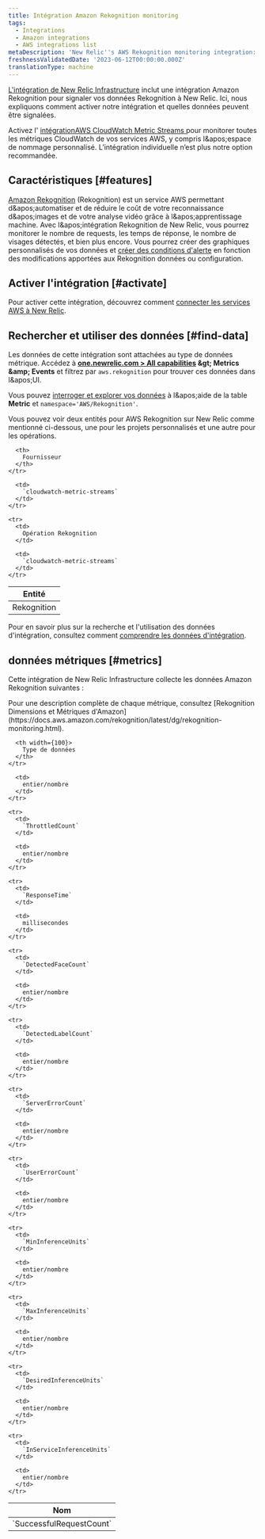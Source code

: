 ```yaml
---
title: Intégration Amazon Rekognition monitoring
tags:
  - Integrations
  - Amazon integrations
  - AWS integrations list
metaDescription: 'New Relic''s AWS Rekognition monitoring integration: what data it reports, and how to enable it.'
freshnessValidatedDate: '2023-06-12T00:00:00.000Z'
translationType: machine
---
```


[L&apos;intégration de New Relic Infrastructure](/docs/infrastructure/introduction-infra-monitoring) inclut une intégration Amazon Rekognition pour signaler vos données Rekognition à New Relic. Ici, nous expliquons comment activer notre intégration et quelles données peuvent être signalées.

Activez l&apos; [intégrationAWS CloudWatch Metric Streams ](/docs/infrastructure/amazon-integrations/aws-integrations-list/aws-metric-stream/)pour monitorer toutes les métriques CloudWatch de vos services AWS, y compris l&amp;apos;espace de nommage personnalisé. L’intégration individuelle n’est plus notre option recommandée.

## Caractéristiques [#features]

[Amazon Rekognition](https://aws.amazon.com/rekognition/) (Rekognition) est un service AWS permettant d&amp;apos;automatiser et de réduire le coût de votre reconnaissance d&amp;apos;images et de votre analyse vidéo grâce à l&amp;apos;apprentissage machine. Avec l&amp;apos;intégration Rekognition de New Relic, vous pourrez monitorer le nombre de requests, les temps de réponse, le nombre de visages détectés, et bien plus encore. Vous pourrez créer des graphiques personnalisés de vos données et [créer des conditions d&apos;alerte](/docs/infrastructure/new-relic-infrastructure/infrastructure-alert-conditions/infrastructure-alerts-add-edit-or-view-host-alert-information) en fonction des modifications apportées aux Rekognition données ou configuration.

## Activer l&apos;intégration [#activate]

Pour activer cette intégration, découvrez comment [connecter les services AWS à New Relic](/docs/infrastructure/amazon-integrations/connect/aws-metric-stream/#set-up-metric-stream).

## Rechercher et utiliser des données [#find-data]

Les données de cette intégration sont attachées au type de données métrique. Accédez à <DNT>**[one.newrelic.com &gt; All capabilities](https://one.newrelic.com/all-capabilities) &amp;gt; Metrics &amp;amp; Events**</DNT> et filtrez par `aws.rekognition` pour trouver ces données dans l&amp;apos;UI.

Vous pouvez [interroger et explorer vos données](/docs/using-new-relic/data/understand-data/query-new-relic-data) à l&amp;apos;aide de la table <DNT>**Metric**</DNT> et `namespace='AWS/Rekognition'`.

Vous pouvez voir deux entités pour AWS Rekognition sur New Relic comme mentionné ci-dessous, une pour les projets personnalisés et une autre pour les opérations.

<table>
  <thead>
    <tr>
      <th>
        Entité
      </th>

      <th>
        Fournisseur
      </th>
    </tr>
  </thead>

  <tbody>
    <tr>
      <td>
        Rekognition
      </td>

      <td>
        `cloudwatch-metric-streams`
      </td>
    </tr>

    <tr>
      <td>
        Opération Rekognition
      </td>

      <td>
        `cloudwatch-metric-streams`
      </td>
    </tr>
  </tbody>
</table>

Pour en savoir plus sur la recherche et l&apos;utilisation des données d&apos;intégration, consultez comment [comprendre les données d&apos;intégration](/docs/infrastructure/integrations/find-use-infrastructure-integration-data).

## données métriques [#metrics]

Cette intégration de New Relic Infrastructure collecte les données Amazon Rekognition suivantes :

<Callout variant="tip">
  Pour une description complète de chaque métrique, consultez [Rekognition Dimensions et Métriques d&apos;Amazon](https://docs.aws.amazon.com/rekognition/latest/dg/rekognition-monitoring.html).
</Callout>

<table>
  <thead>
    <tr>
      <th width={200}>
        Nom
      </th>

      <th width={100}>
        Type de données
      </th>
    </tr>
  </thead>

  <tbody>
    <tr>
      <td>
        `SuccessfulRequestCount`
      </td>

      <td>
        entier/nombre
      </td>
    </tr>

    <tr>
      <td>
        `ThrottledCount`
      </td>

      <td>
        entier/nombre
      </td>
    </tr>

    <tr>
      <td>
        `ResponseTime`
      </td>

      <td>
        millisecondes
      </td>
    </tr>

    <tr>
      <td>
        `DetectedFaceCount`
      </td>

      <td>
        entier/nombre
      </td>
    </tr>

    <tr>
      <td>
        `DetectedLabelCount`
      </td>

      <td>
        entier/nombre
      </td>
    </tr>

    <tr>
      <td>
        `ServerErrorCount`
      </td>

      <td>
        entier/nombre
      </td>
    </tr>

    <tr>
      <td>
        `UserErrorCount`
      </td>

      <td>
        entier/nombre
      </td>
    </tr>

    <tr>
      <td>
        `MinInferenceUnits`
      </td>

      <td>
        entier/nombre
      </td>
    </tr>

    <tr>
      <td>
        `MaxInferenceUnits`
      </td>

      <td>
        entier/nombre
      </td>
    </tr>

    <tr>
      <td>
        `DesiredInferenceUnits`
      </td>

      <td>
        entier/nombre
      </td>
    </tr>

    <tr>
      <td>
        `InServiceInferenceUnits`
      </td>

      <td>
        entier/nombre
      </td>
    </tr>
  </tbody>
</table>